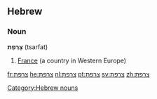 ==Hebrew==
===Noun===
'''צָרְפַת''' (tsarfat) {{f}}

# [[France]] (a country in Western Europe)

[[Category:Hebrew nouns]]

[[fr:צרפת]]
[[he:צרפת]]
[[nl:צרפת]]
[[pt:צרפת]]
[[sv:צרפת]]
[[zh:צרפת]]